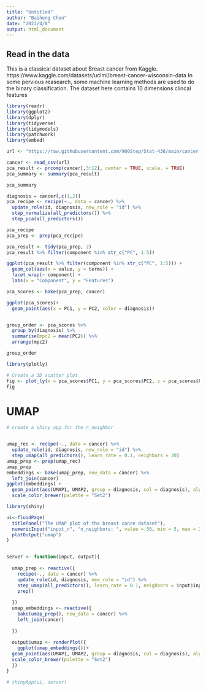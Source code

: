 ---
title: "Untitled"
author: "Baiheng Chen"
date: "2023/4/8"
output: html_document
---


## Read in the data
This is a classical dataset about Breast cancer from Kaggle. https://www.kaggle.com/datasets/uciml/breast-cancer-wisconsin-data
In some pervious reasearch, some machine learning methods are used to do the binary classification. The dataset here contains 10 dimensions clincal features

```{r}
library(readr)
library(ggplot2)
library(dplyr)
library(tidyverse)
library(tidymodels)
library(patchwork)
library(embed)

url <- "https://raw.githubusercontent.com/900Step/Stat-436/main/cancer.csv"

cancer <- read_csv(url)
pca_result <- prcomp(cancer[,3:12], center = TRUE, scale. = TRUE)
pca_summary <- summary(pca_result)

pca_summary 

```


```{r}

diagnosis = cancer[,c(1,2)]
pca_recipe <- recipe(~., data = cancer) %>%
  update_role(id, diagnosis, new_role = "id") %>%
  step_normalize(all_predictors()) %>%
  step_pca(all_predictors())

pca_recipe
pca_prep <- prep(pca_recipe)
```



```{r}

pca_result <- tidy(pca_prep, 2)
pca_result %>% filter(component %in% str_c("PC", 1:5))

ggplot(pca_result %>% filter(component %in% str_c("PC", 1:5))) +
  geom_col(aes(x = value, y = terms)) +
  facet_wrap(~ component) +
  labs(x = "Component", y = "Features")

pca_scores <- bake(pca_prep, cancer)
```

```{r}
ggplot(pca_scores)+
  geom_point(aes(x = PC1, y = PC2, color = diagnosis))


group_order <- pca_scores %>%
  group_by(diagnosis) %>%
  summarise(mpc2 = mean(PC2)) %>%
  arrange(mpc2)

group_order
```
```{r}
library(plotly)

# Create a 3D scatter plot
fig <- plot_ly(x = pca_scores$PC1, y = pca_scores$PC2, z = pca_scores$PC3, type = "scatter3d", mode = "markers", color = pca_scores$diagnosis)
fig

```


# UMAP


```{r}
# create a shiny app for the n_neighbor


umap_rec <- recipe(~., data = cancer) %>%
  update_role(id, diagnosis, new_role = "id") %>%
  step_umap(all_predictors(), learn_rate = 0.1, neighbors = 20)
umap_prep <- prep(umap_rec)
umap_prep 
embeddings <- bake(umap_prep, new_data = cancer) %>%
  left_join(cancer)
ggplot(embeddings) +
  geom_point(aes(UMAP1, UMAP2, group = diagnosis, col = diagnosis), alpha = 0.4) +
  scale_color_brewer(palette = "Set2")

```

```{r}
library(shiny)

ui<-fluidPage(
  titlePanel("The UMAP plot of the breast cance dataset"),
  numericInput("input_n", "n_neighbors: ", value = 50, min = 5, max = 200),
  plotOutput("umap")
)


server <- function(input, output){
  
  umap_prep <- reactive({
    recipe(~., data = cancer) %>%
    update_role(id, diagnosis, new_role = "id") %>%
    step_umap(all_predictors(), learn_rate = 0.1, neighbors = input$input_n)%>%
    prep()
    
  })
  umap_embeddings <- reactive({
    bake(umap_prep(), new_data = cancer) %>%
    left_join(cancer)
    
  })
  
  output$umap <- renderPlot({
    ggplot(umap_embeddings())+
  geom_point(aes(UMAP1, UMAP2, group = diagnosis, col = diagnosis), alpha = 0.4) +
  scale_color_brewer(palette = "Set2")
  })
}

# shinyApp(ui, server)
```
